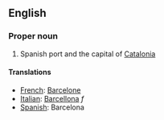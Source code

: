 ==English==

===Proper noun===
#Spanish port and the capital of [[Catalonia]]

====Translations====
*[[French]]: [[Barcelone]]
*[[Italian]]: [[Barcellona]] ''f''
*[[Spanish]]: Barcelona